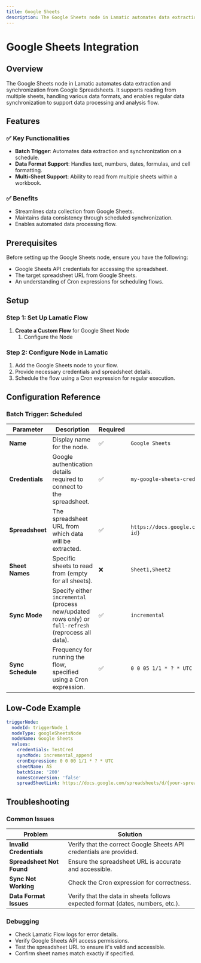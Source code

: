 ```yaml
---
title: Google Sheets
description: The Google Sheets node in Lamatic automates data extraction and synchronization from Google Spreadsheets. It supports reading from multiple sheets, handling various data formats, and enables regular data synchronization to support data processing and analysis flow.
---
```


# Google Sheets Integration

<IntegrationOverviw slug="google-sheets"/>

## Overview
The Google Sheets node in Lamatic automates data extraction and synchronization from Google Spreadsheets. It supports reading from multiple sheets, handling various data formats, and enables regular data synchronization to support data processing and analysis flow.


## Features

### ✅ Key Functionalities
- **Batch Trigger**: Automates data extraction and synchronization on a schedule.
- **Data Format Support**: Handles text, numbers, dates, formulas, and cell formatting.
- **Multi-Sheet Support**: Ability to read from multiple sheets within a workbook.

### ✅ Benefits
- Streamlines data collection from Google Sheets.
- Maintains data consistency through scheduled synchronization.
- Enables automated data processing flow.


## Prerequisites

Before setting up the Google Sheets node, ensure you have the following:
- Google Sheets API credentials for accessing the spreadsheet.
- The target spreadsheet URL from Google Sheets.
- An understanding of Cron expressions for scheduling flows.

## Setup

### Step 1: Set Up Lamatic Flow
1. **Create a Custom Flow** for Google Sheet Node
   1. Configure the Node

### Step 2: Configure Node in Lamatic
1. Add the Google Sheets node to your flow.
2. Provide necessary credentials and spreadsheet details.
3. Schedule the flow using a Cron expression for regular execution.


## Configuration Reference

### Batch Trigger: Scheduled

| **Parameter**       | **Description**                                                                                             | **Required** | **Example**                                                                                   |
|---------------------|-----------------------------------------------------------------------------------------------------------|--------------|-----------------------------------------------------------------------------------------------|
| **Name**            | Display name for the node.                                                                                | ✅            | `Google Sheets`                                                                               |
| **Credentials**     | Google authentication details required to connect to the spreadsheet.                                     | ✅            | `my-google-sheets-credentials`                                                               |
| **Spreadsheet**     | The spreadsheet URL from which data will be extracted.                                                    | ✅            | `https://docs.google.com/spreadsheets/d/{spreadsheet-id}`                                     |
| **Sheet Names**     | Specific sheets to read from (empty for all sheets).                                                      | ❌            | `Sheet1,Sheet2`                                                                              |
| **Sync Mode**       | Specify either `incremental` (process new/updated rows only) or `full-refresh` (reprocess all data).      | ✅            | `incremental`                                                                                |
| **Sync Schedule**   | Frequency for running the flow, specified using a Cron expression.                                        | ✅            | `0 0 05 1/1 * ? * UTC`                                                                       |


## Low-Code Example
```yaml
triggerNode:
  nodeId: triggerNode_1
  nodeType: googleSheetsNode
  nodeName: Google Sheets
  values:
    credentials: TestCred
    syncMode: incremental_append
    cronExpression: 0 0 00 1/1 * ? * UTC
    sheetName: AS
    batchSize: '200'
    namesConversion: 'false'
    spreadSheetLink: https://docs.google.com/spreadsheets/d/{your-spreadsheet-id}
```

## Troubleshooting

### Common Issues

| **Problem**               | **Solution**                                                                                  |
|---------------------------|----------------------------------------------------------------------------------------------|
| **Invalid Credentials**   | Verify that the correct Google Sheets API credentials are provided.                          |
| **Spreadsheet Not Found** | Ensure the spreadsheet URL is accurate and accessible.                                      |
| **Sync Not Working**      | Check the Cron expression for correctness.                                                  |
| **Data Format Issues**    | Verify that the data in sheets follows expected format (dates, numbers, etc.).              |

### Debugging

- Check Lamatic Flow logs for error details.
- Verify Google Sheets API access permissions.
- Test the spreadsheet URL to ensure it's valid and accessible.
- Confirm sheet names match exactly if specified.